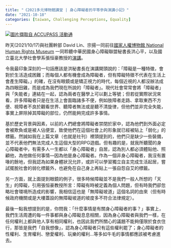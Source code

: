 ---
title: "《2021多元博物館講堂 | 身心障礙者的平等參與演講小記》"
date: "2021-10-18"
categories: [taiwan, Challenging Perceptions, Equality]
---

[![圖片擷取自 ACCUPASS 活動通](fig1.jpg)](https://www.accupass.com/event/2104080551543974232080)

昨天(2021/10/17)與社團幹部 David Lin、宗揚一同前往[國家人權博物館 National Human Rights Museum](https://www.facebook.com/TaiwanNHRM) 一同聆聽中華民國身心障礙聯盟秘書長洪心平，以及國立臺北大學社會學系張恒豪教授的[演講](https://www.youtube.com/watch?v=ihnbubyNm7g&ab_channel=%E5%9C%8B%E5%AE%B6%E4%BA%BA%E6%AC%8A%E5%8D%9A%E7%89%A9%E9%A4%A8NationalHumanRightsMuseum)。

令我最印象深刻的一句話應該是洪秘書長在演講開頭說的：「障礙是一種特徵，會對於生活造成困難；而每個人都有機會成為障礙者，但有障礙特徵不代表在生活上會產生障礙。」的確，在沒有眼鏡或是矯正視力的時代，每個近視的人都沒辦法成為四眼田雞，而是成為我們現在所說的「障礙者」。現代社會常常會將「障礙者」與「失能者」連結在一起，認為兩者在醫學上可以劃上等號；但若從實際狀況來看，許多障礙者只是在生活上會面臨諸多不便，例如肢障者走路、拿取東西不方便、視障者不良於觀看世界、聽障者無法或是聽不清旋律，但他們並非完全失能，事實上屏除掉其障礙的部位，仍然能夠完成許多事情。

基於歷史背景與因素，以前的人們總會將障礙者禁閉於家中，認為他們到外面必定會被欺負或是被人佔便宜，致使他們在這個社會上的形象就已經被貼上「弱化」的標籤。然誠如我在上篇文章（也就是社刊）裡頭提到的，他們只是缺少一些裝備，並不代表他們無法完成人生這個大型的RPG遊戲。但有趣的是，就我所聽聞的身心障礙者中，有需多人一生都以「身心障礙者」自居，認為別人都必須體貼他、照顧他，為他做任何事情---因為他是身心障礙者。作為一個非身心障礙者，我沒有置喙的餘地，但我認為如果身體狀況允許，或許可以學習獨立自主完成生活起居，嘗試擺脫社會的弱化標籤外，也避免在自己身上再貼上一張自怨自艾的標籤。

另一方面，就上面提到眼鏡的例子，很多時候障礙並不是我們一般人所想的「天生」的障礙，引用張恒豪教授所言：障礙有時被定義為個人問題，但有時我們卻忽略社會環境所造成的影響，我相信這也是「無障礙坡道」這個名詞的由來（但有時候政府機關或是大樓蓋設的無障礙坡道的坡度多不符合法律規定）。

最後一點我想提到的是，你問我：「什麼事情是有關身心障礙者的事？」事實上，我們生活周遭的每一件事都與身心障礙息息相關，因為身心障礙者與我們一樣，在任何權利上都與他人享有相同權利，也因此我們所關心的議題不能夠僅限於食衣住行，那皆是我們「自我想像」，認為身心障礙者只有這些權利罷了；身心障礙者的性權利、生育權利、戀愛權利、玩樂的權利...等多如牛毛的事情都應該被考慮進去。
